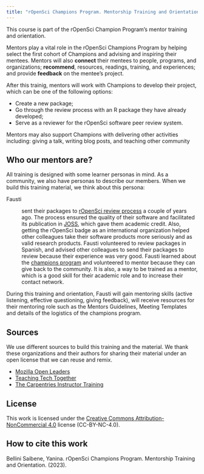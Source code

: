 ```yaml
---
title: "rOpenSci Champions Program. Mentorship Training and Orientation"
---
```


This course is part of the rOpenSci Champion Program's mentor training and orientation. 

Mentors play a vital role in the rOpenSci Champions Program by helping select the first cohort of Champions and advising and inspiring their mentees. Mentors will also __connect__ their mentees to people, programs, and organizations; __recommend__, resources, readings, training, and experiences; and provide __feedback__ on the mentee’s project.

After this trainig, mentors will work with Champions to develop their project, which can be one of the following options:

* Create a new package;
* Go through the review process with an R package they have already developed;
* Serve as a reviewer for the rOpenSci software peer review system.

Mentors may also support Champions with delivering other activities including: giving a talk, writing blog posts, and teaching other community 

## Who our mentors are?

All training is designed with some learner personas in mind. As a community, we also have personas to describe our members.  When we build this training material, we think about this persona:

Fausti

:   sent their packages to [rOpenSci review process](https://ropensci.org/software-review/) a couple of years ago. The process ensured the quality of their software and facilitated its publication in [JOSS](https://joss.theoj.org/), which gave them academic credit. Also, getting the rOpenSci badge as an international organization helped other colleagues take their software products more seriously and as valid research products.
Fausti volunteered to review packages in Spanish, and advised other colleagues to send their packages to review because their experience was very good.
Fausti learned about the [champions program](https://ropensci.org/champions/) and volunteered to mentor because they can give back to the community. It is also, a way to be trained as a mentor, which is a good skill for their academic role and to increase their contact network.


During this training and orientation, Fausti will gain mentoring skills (active listening, effective questioning, giving feedback), will receive resources for their mentoring role such as the Mentors Guidelines, Meeting Templates and details of the logistics of the champions program.


## Sources

We use different sources to build this training and the material. We thank these organizations and their authors for sharing their material under an open license that we can reuse and remix.

* [Mozilla Open Leaders](https://foundation.mozilla.org/en/initiatives/mozilla-open-leaders/) 
* [Teaching Tech Together](https://teachtogether.tech/en/index.html) 
* [The Carpentries Instructor Training](https://carpentries.github.io/instructor-training/) 

## License

This work is licensed under the [Creative Commons Attribution-NonCommercial 4.0](https://creativecommons.org/licenses/by-nc/4.0/) license (CC-BY-NC-4.0).

## How to cite this work

Bellini Saibene, Yanina. rOpenSci Champions Program. Mentorship Training and Orientation. (2023).
